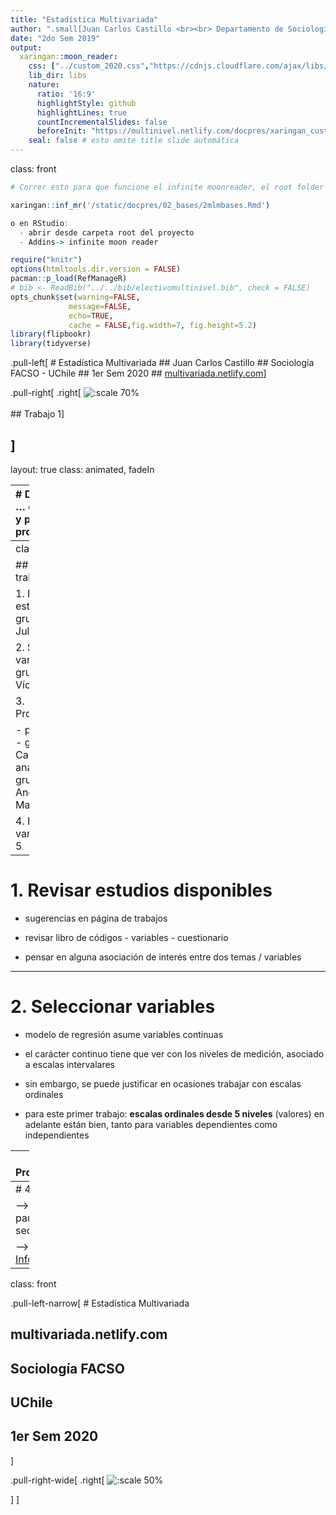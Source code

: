 ---
title: "Estadística Multivariada"
author: ".small[Juan Carlos Castillo <br><br> Departamento de Sociología - UCH / COES <br><br>]"
date: "2do Sem 2019"
output:
  xaringan::moon_reader:
    css: ["../custom_2020.css","https://cdnjs.cloudflare.com/ajax/libs/animate.css/3.7.0/animate.min.css"] # "../ninjutsu.css", paraflipbook
    lib_dir: libs
    nature:
      ratio: '16:9'
      highlightStyle: github
      highlightLines: true
      countIncrementalSlides: false
      beforeInit: "https://multinivel.netlify.com/docpres/xaringan_custom/macros.js"
    seal: false # esto omite title slide automática
---
class: front

```{r eval=FALSE, include=FALSE}
# Correr esto para que funcione el infinite moonreader, el root folder debe ser static para si dirigir solo "bajndo" en directorios hacia el bib y otros

xaringan::inf_mr('/static/docpres/02_bases/2mlmbases.Rmd')

o en RStudio:
  - abrir desde carpeta root del proyecto
  - Addins-> infinite moon reader
```


```{r setup, include=FALSE, cache = FALSE}
require("knitr")
options(htmltools.dir.version = FALSE)
pacman::p_load(RefManageR)
# bib <- ReadBib("../../bib/electivomultinivel.bib", check = FALSE)
opts_chunk$set(warning=FALSE,
             message=FALSE,
             echo=TRUE,
             cache = FALSE,fig.width=7, fig.height=5.2)
library(flipbookr)
library(tidyverse)
```

<!---
Para correr en ATOM
- open terminal, abrir R (simplemente, R y enter)
- rmarkdown::render('static/docpres/07_interacciones/7interacciones.Rmd', 'xaringan::moon_reader')

About macros.js: permite escalar las imágenes como [scale 50%](path to image), hay si que grabar ese archivo js en el directorio.
--->


.pull-left[
# Estadística Multivariada
## Juan Carlos Castillo
## Sociología FACSO - UChile
## 1er Sem 2020
## [multivariada.netlify.com](https://multivariada.netlify.com)
]


.pull-right[
.right[
![:scale 70%](https://multivariada.netlify.com/img/hex_multiva.png)
<br>
<br>
## Trabajo 1
]

]
---

layout: true
class: animated, fadeIn

---
# Dificultades ... esperables y parte del proceso

.center[
![:scale 70%](Assimilation-Akkomodation.jpg)
]


---
class: inverse

## Flujo de trabajo

1. Revisar estudios - grupo 1 y 7 - Julio & Kevin

2. Seleccionar variables - grupo 2 -  Víctor

3. Procesamiento 

  - preparación - grupo 3 - Camilo
  - análisis - grupo 4 y 6 - Andreas & Martin

4. Escritura & varios - grupo 5 

---
# 1. Revisar estudios disponibles


- sugerencias en página de trabajos 

- revisar libro de códigos - variables - cuestionario

- pensar en alguna asociación de interés entre dos temas / variables

---

# 2. Seleccionar variables

- modelo de regresión asume variables continuas

- el carácter continuo tiene que ver con los niveles de medición, asociado a escalas intervalares

- sin embargo, se puede justificar en ocasiones trabajar con escalas ordinales

- para este primer trabajo: **escalas ordinales desde 5 niveles** (valores) en adelante están bien, tanto para variables dependientes como independientes

---
# 3. Procesamiento


![](http://127.0.0.1:3390/images/produccion2.png)


---
# 4. Escritura

--> respetar pauta y secciones

--> ver [ejemplo Informe 1]()

---
class: front

.pull-left-narrow[
# Estadística Multivariada

## multivariada.netlify.com

## Sociología FACSO 
## UChile
## 1er Sem 2020

]

 
.pull-right-wide[
.right[
![:scale 50%](https://multivariada.netlify.com/img/hex_multiva.png)



]
]
